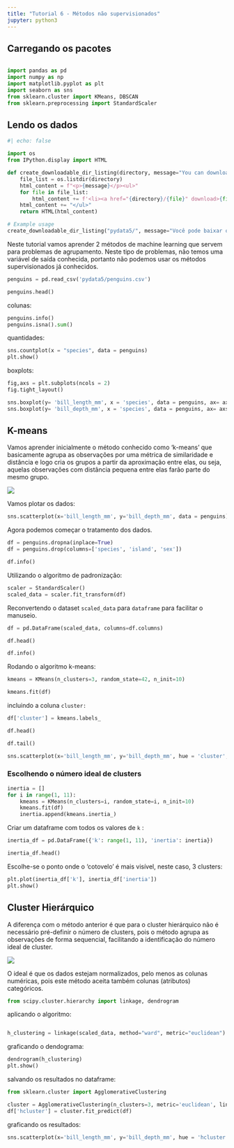 ```yaml
---
title: "Tutorial 6 - Métodos não supervisionados"
jupyter: python3
---
```


## Carregando os pacotes

```         
```

```python
import pandas as pd
import numpy as np
import matplotlib.pyplot as plt
import seaborn as sns
from sklearn.cluster import KMeans, DBSCAN
from sklearn.preprocessing import StandardScaler
```

## Lendo os dados

```python
#| echo: false

import os
from IPython.display import HTML

def create_downloadable_dir_listing(directory, message="You can download the data here."):
    file_list = os.listdir(directory)
    html_content = f"<p>{message}</p><ul>"
    for file in file_list:
        html_content += f'<li><a href="{directory}/{file}" download>{file}</a></li>'
    html_content += "</ul>"
    return HTML(html_content) 

# Example usage
create_downloadable_dir_listing("pydata5/", message="Você pode baixar os dados aqui.")
```

Neste tutorial vamos aprender 2 métodos de machine learning que servem para problemas de agrupamento. Neste tipo de problemas, não temos uma variável de saída conhecida, portanto não podemos usar os métodos supervisionados já conhecidos.

```python

penguins = pd.read_csv('pydata5/penguins.csv')

penguins.head()
```

colunas:

```python
penguins.info()
penguins.isna().sum()
```

quantidades:

```python
sns.countplot(x = "species", data = penguins)
plt.show()
```

boxplots:

```python
fig,axs = plt.subplots(ncols = 2)
fig.tight_layout()

sns.boxplot(y= 'bill_length_mm', x = 'species', data = penguins, ax= axs[0])
sns.boxplot(y= 'bill_depth_mm', x = 'species', data = penguins, ax= axs[1])
```

## K-means

Vamos aprender inicialmente o método conhecido como 'k-means' que basicamente agrupa as observações por uma métrica de similaridade e distância e logo cria os grupos a partir da aproximação entre elas, ou seja, aquelas observações com distância pequena entre elas farão parte do mesmo grupo.

![](images/cluster.jpg)

Vamos plotar os dados:

```python
sns.scatterplot(x='bill_length_mm', y='bill_depth_mm', data = penguins)
```

Agora podemos começar o tratamento dos dados.

```python
df = penguins.dropna(inplace=True)
df = penguins.drop(columns=['species', 'island', 'sex'])

df.info()
```

Utilizando o algoritmo de padronização:

```python
scaler = StandardScaler()
scaled_data = scaler.fit_transform(df)
```

Reconvertendo o dataset `scaled_data` para `dataframe` para facilitar o manuseio.

```python
df = pd.DataFrame(scaled_data, columns=df.columns)

df.head()
```

```python
df.info()
```

Rodando o algoritmo k-means:

```python
kmeans = KMeans(n_clusters=3, random_state=42, n_init=10)

```

```python
kmeans.fit(df)
```

incluindo a coluna `cluster:`

```python
df['cluster'] = kmeans.labels_

df.head()

df.tail()
```

```python
sns.scatterplot(x='bill_length_mm', y='bill_depth_mm', hue = 'cluster', data = df)
```

### Escolhendo o número ideal de clusters

```python

inertia = []
for i in range(1, 11):
    kmeans = KMeans(n_clusters=i, random_state=i, n_init=10)
    kmeans.fit(df)
    inertia.append(kmeans.inertia_)
```

Criar um dataframe com todos os valores de `k` :

```python
inertia_df = pd.DataFrame({'k': range(1, 11), 'inertia': inertia})

inertia_df.head()
```

Escolhe-se o ponto onde o 'cotovelo' é mais visível, neste caso, 3 clusters:

```python

plt.plot(inertia_df['k'], inertia_df['inertia'])
plt.show()
```

## Cluster Hierárquico

A diferença com o método anterior é que para o cluster hierárquico não é necessário pré-definir o número de clusters, pois o método agrupa as observações de forma sequencial, facilitando a identificação do número ideal de cluster.

![](images/dendograma.png)

O ideal é que os dados estejam normalizados, pelo menos as colunas numéricas, pois este método aceita também colunas (atributos) categóricos.

```python
from scipy.cluster.hierarchy import linkage, dendrogram
```

aplicando o algoritmo:

```python

```

```python
h_clustering = linkage(scaled_data, method="ward", metric="euclidean")
```

graficando o dendograma:

```python
dendrogram(h_clustering)
plt.show()
```

salvando os resultados no dataframe:

```python
from sklearn.cluster import AgglomerativeClustering

cluster = AgglomerativeClustering(n_clusters=3, metric='euclidean', linkage='ward')
df['hcluster'] = cluster.fit_predict(df)
```

graficando os resultados:

```python

sns.scatterplot(x='bill_length_mm', y='bill_depth_mm', hue = 'hcluster', data = df)

```
